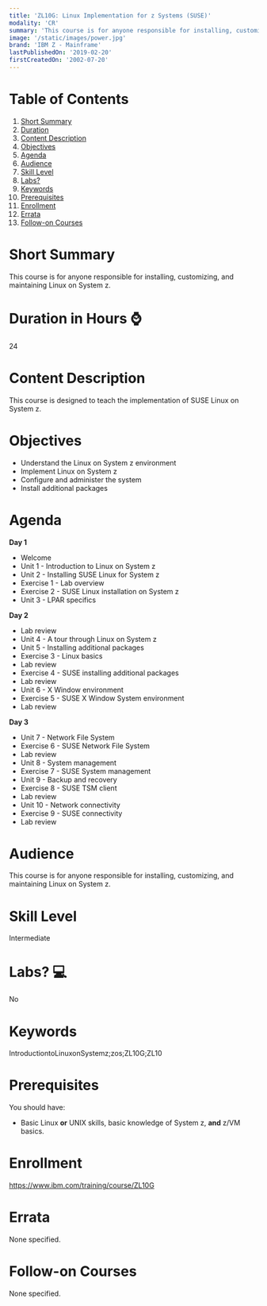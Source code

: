 ```yaml
---
title: 'ZL10G: Linux Implementation for z Systems (SUSE)'
modality: 'CR'
summary: 'This course is for anyone responsible for installing, customizing, and maintaining Linux on System z.'
image: '/static/images/power.jpg'
brand: 'IBM Z - Mainframe'
lastPublishedOn: '2019-02-20'
firstCreatedOn: '2002-07-20'
---
```

# Table of Contents
1.  [Short Summary](#short-summary)
2.  [Duration](#duration-in-hours-)
3.  [Content Description](#content-description)
4.  [Objectives](#objectives)
5.  [Agenda](#agenda)
6.  [Audience](#audience)
7.  [Skill Level](#skill-level)
8.  [Labs?](#labs-)
9.  [Keywords](#keywords)
10. [Prerequisites](#prerequisites)
11. [Enrollment](#enrollment)
12. [Errata](#errata)
13. [Follow-on Courses](#follow-on-courses)

# Short Summary
This course is for anyone responsible for installing, customizing, and maintaining Linux on System z.

# Duration in Hours ⌚
24

# Content Description
<p>This course is designed to teach the implementation of SUSE Linux on System z.</p>

# Objectives
<ul>
	<li>Understand the Linux on System z environment</li>
	<li>Implement Linux on System z</li>
	<li>Configure and administer the system</li>
	<li>Install additional packages</li>
</ul>

# Agenda
<p><strong>Day 1</strong></p><ul><li>Welcome</li><li>Unit 1 - Introduction to Linux on System z</li><li>Unit 2 - Installing SUSE Linux for System z</li><li>Exercise 1 - Lab overview</li><li>Exercise 2 - SUSE Linux installation on System z</li><li>Unit 3 - LPAR specifics</li></ul><p><strong>Day 2</strong></p><ul><li>Lab review</li><li>Unit 4 - A tour through Linux on System z</li><li>Unit 5 - Installing additional packages</li><li>Exercise 3 - Linux basics</li><li>Lab review</li><li>Exercise 4 - SUSE installing additional packages</li><li>Lab review</li><li>Unit 6 - X Window environment</li><li>Exercise 5 - SUSE X Window System environment</li><li>Lab review</li></ul><p><strong>Day 3</strong></p><ul><li>Unit 7 - Network File System</li><li>Exercise 6 - SUSE Network File System</li><li>Lab review</li><li>Unit 8 - System management</li><li>Exercise 7 - SUSE System management</li><li>Unit 9 - Backup and recovery</li><li>Exercise 8 - SUSE TSM client</li><li>Lab review</li><li>Unit 10 - Network connectivity</li><li>Exercise 9 - SUSE connectivity</li><li>Lab review</li></ul>

# Audience
<p>This course is for anyone responsible for installing, customizing, and maintaining Linux on System z.</p>

# Skill Level
Intermediate

# Labs? 💻
No

# Keywords
IntroductiontoLinuxonSystemz;zos;ZL10G;ZL10

# Prerequisites
<p>You should have:</p>

<ul>
	<li>Basic Linux <strong>or</strong> UNIX skills, basic knowledge of System z, <strong>and</strong> z/VM basics.</li>
</ul>

# Enrollment
https://www.ibm.com/training/course/ZL10G

# Errata
None specified.

# Follow-on Courses
None specified.

